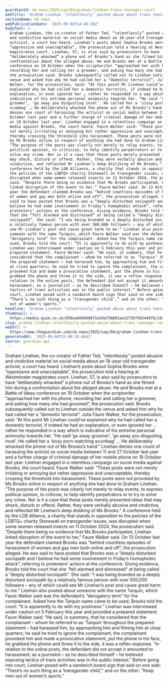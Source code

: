 ```yaml
---
guardianId: uk-news/2025/sep/04/graham-linehan-trans-teenager-court
webTitle: 'Graham Linehan ‘relentlessly’ posted abuse about trans teenager, court told'
sectionName: UK news
webPublicationDate: '2025-09-04T14:48:38Z'
bodyText: >-
  Graham Linehan, the co-creator of Father Ted, “relentlessly” posted abusive
  and vindictive material on social media about an 18-year-old transgender
  activist, a court has heard. Linehan’s posts about Sophia Brooks were
  “oppressive and unacceptable”, the prosecution told a hearing at Westminster
  magistrates court. Linehan, 57, is also said by prosecutors to have
  “deliberately whacked” a phone out of Brooks’s hand as she filmed him during a
  confrontation about the alleged abuse. He and Brooks met at a Battle of Ideas
  conference on 19 October when the scriptwriter “approached her with his phone,
  recording her and calling her a groomer, and asking how many she had groomed”,
  the prosecution said. Brooks subsequently called out to Linehan outside the
  venue and asked him why he had called her a “domestic terrorist”. Julia Faure
  Walker, for the prosecution, said: “At this point Mr Linehan could’ve
  explained why he had called her a domestic terrorist, if indeed he had an
  explanation, or even ignored her … rather he responded in a way which is
  indicative of his extreme personal animosity towards her. “He said ‘go away
  groomer’, ‘go away you disgusting incel’. He called her a ‘sissy porn-watching
  scumbag’ … He deliberately whacked the phone out of Ms Brooks’s hand.” Linehan
  denies one count of harassing the activist on social media between 11 and 27
  October last year and a further charge of criminal damage of her mobile phone
  on 19 October last year. Linehan engaged in a relentless campaign on social
  media against Brooks, the court heard. Faure Walker said: “These posts were
  not merely irritating or annoying but rather oppressive and unacceptable,
  thereby crossing the threshold into harassment. These posts were not provoked
  by Ms Brooks online in respect of anything she had done to Graham Linehan.
  “The purpose of the posts was clearly not merely to relay events, to express
  political opinion, to criticise, to help identify perpetrators or to try to
  solve any crime. Nor is it a case that these posts merely presented ideas that
  may shock, disturb or offend. Rather, they were verbally abusive and
  vindictive, and reflected Mr Linehan’s deep disliking of Ms Brooks.” A
  conference held by the LGB Alliance, a charity that stands in opposition to
  the policies of the LGBTQ+ charity Stonewall on transgender issues, was
  disrupted when some women released insects on 11 October 2024, the prosecution
  said. “Despite there being no evidence that Ms Brooks participated, Linehan
  linked disruption of the event to her,” Faure Walker said. On 13 October last
  year the defendant claimed Brooks was “behind countless episodes of harassment
  of women and gay men both online and off”, the prosecution alleged. He was
  said to have posted that Brooks was a “deeply disturbed sociopath and I
  believe he had some involvement in Friday’s homophobic attack”, referring to
  protesters’ actions at the conference. Giving evidence, Brooks told the court
  that she “felt alarmed and distressed” at being called a “deeply disturbed
  sociopath”. She said: “I was being branded as a deeply disturbed sociopath by
  a relatively famous person with over 500,000 followers – any of which could
  see Mr Linehan’s post and cause great harm to me.” Linehan also posted about
  someone with the name Tarquin, which Faure Walker said was the defendant’s
  “derogatory term” for the complainant. Asked how the Tarquin name came to be
  used, Brooks told the court: “It is apparently to do with my poshness.”
  Linehan was interviewed under caution on 5 February this year and provided a
  prepared statement. Faure Walker said: “He said, in summary, that he
  considered that the complainant – whom he referred to as ‘Tarquin’ throughout
  the prepared statement – had harassed him, by approaching him and filming him
  at close quarters; he said he tried to ignore the complainant, the complainant
  provoked him and made a provocative statement, put the phone in his face, he
  grabbed the phone and threw it to the side, it was a reflex response. “In
  relation to the online posts, the defendant did not accept it amounted to
  harassment; as a journalist – as he described himself – he believed exposing
  tactics of trans activities was in the public interest.” Before going into
  court, Linehan posed with a sandwich board sign that said on one side:
  “There’s no such thing as a ‘transgender child’,” and on the other: “Keep men
  out of women’s sports.”
headline: 'Graham Linehan ‘relentlessly’ posted abuse about trans teenager, court told'
thumbnail: >-
  https://media.guim.co.uk/858eadd44586f1e29af3b801ae13735f4b5446f8/193_0_4109_3288/500.jpg
slug: graham-linehan-relentlessly-posted-abuse-about-trans-teenager-court-told
webUrl: >-
  https://www.theguardian.com/uk-news/2025/sep/04/graham-linehan-trans-teenager-court
generatedAt: '2025-09-04T15:00:18.664Z'
source: guardian-api
---
```

Graham Linehan, the co-creator of Father Ted, “relentlessly” posted abusive and vindictive material on social media about an 18-year-old transgender activist, a court has heard. Linehan’s posts about Sophia Brooks were “oppressive and unacceptable”, the prosecution told a hearing at Westminster magistrates court. Linehan, 57, is also said by prosecutors to have “deliberately whacked” a phone out of Brooks’s hand as she filmed him during a confrontation about the alleged abuse. He and Brooks met at a Battle of Ideas conference on 19 October when the scriptwriter “approached her with his phone, recording her and calling her a groomer, and asking how many she had groomed”, the prosecution said. Brooks subsequently called out to Linehan outside the venue and asked him why he had called her a “domestic terrorist”. Julia Faure Walker, for the prosecution, said: “At this point Mr Linehan could’ve explained why he had called her a domestic terrorist, if indeed he had an explanation, or even ignored her … rather he responded in a way which is indicative of his extreme personal animosity towards her. “He said ‘go away groomer’, ‘go away you disgusting incel’. He called her a ‘sissy porn-watching scumbag’ … He deliberately whacked the phone out of Ms Brooks’s hand.” Linehan denies one count of harassing the activist on social media between 11 and 27 October last year and a further charge of criminal damage of her mobile phone on 19 October last year. Linehan engaged in a relentless campaign on social media against Brooks, the court heard. Faure Walker said: “These posts were not merely irritating or annoying but rather oppressive and unacceptable, thereby crossing the threshold into harassment. These posts were not provoked by Ms Brooks online in respect of anything she had done to Graham Linehan. “The purpose of the posts was clearly not merely to relay events, to express political opinion, to criticise, to help identify perpetrators or to try to solve any crime. Nor is it a case that these posts merely presented ideas that may shock, disturb or offend. Rather, they were verbally abusive and vindictive, and reflected Mr Linehan’s deep disliking of Ms Brooks.” A conference held by the LGB Alliance, a charity that stands in opposition to the policies of the LGBTQ+ charity Stonewall on transgender issues, was disrupted when some women released insects on 11 October 2024, the prosecution said. “Despite there being no evidence that Ms Brooks participated, Linehan linked disruption of the event to her,” Faure Walker said. On 13 October last year the defendant claimed Brooks was “behind countless episodes of harassment of women and gay men both online and off”, the prosecution alleged. He was said to have posted that Brooks was a “deeply disturbed sociopath and I believe he had some involvement in Friday’s homophobic attack”, referring to protesters’ actions at the conference. Giving evidence, Brooks told the court that she “felt alarmed and distressed” at being called a “deeply disturbed sociopath”. She said: “I was being branded as a deeply disturbed sociopath by a relatively famous person with over 500,000 followers – any of which could see Mr Linehan’s post and cause great harm to me.” Linehan also posted about someone with the name Tarquin, which Faure Walker said was the defendant’s “derogatory term” for the complainant. Asked how the Tarquin name came to be used, Brooks told the court: “It is apparently to do with my poshness.” Linehan was interviewed under caution on 5 February this year and provided a prepared statement. Faure Walker said: “He said, in summary, that he considered that the complainant – whom he referred to as ‘Tarquin’ throughout the prepared statement – had harassed him, by approaching him and filming him at close quarters; he said he tried to ignore the complainant, the complainant provoked him and made a provocative statement, put the phone in his face, he grabbed the phone and threw it to the side, it was a reflex response. “In relation to the online posts, the defendant did not accept it amounted to harassment; as a journalist – as he described himself – he believed exposing tactics of trans activities was in the public interest.” Before going into court, Linehan posed with a sandwich board sign that said on one side: “There’s no such thing as a ‘transgender child’,” and on the other: “Keep men out of women’s sports.”
